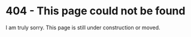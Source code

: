 # 404 - This page could not be found

I am truly sorry. This page is still under construction or moved.
